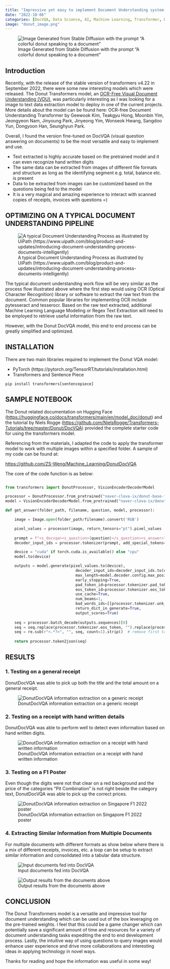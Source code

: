 ```yaml
---
title: "Impressive yet easy to implement Document Understanding system with OCR-free Donut Transformers Model in Python"
date: "2022-10-06"
categories: [DocVQA, Data Science, AI, Machine Learning, Transformer, Document Understanding]
image: "donut_image.png"
---
```


![Image Generated from Stable Diffusion with the prompt “A colorful donut speaking to a document”](donut_image.png)

## Introduction

Recently, with the release of the stable version of transformers v4.22 in September 2022, there were some new interesting models which were released. The Donut Transformers model, an [OCR-Free Visual Document Understanding (VDU)](https://arxiv.org/abs/2111.15664), was particularly interesting as I was looking for a image to text data extraction model to deploy in one of the current projects. More details about the model can be found here: OCR-free Document Understanding Transformer by Geewook Kim, Teakgyu Hong, Moonbin Yim, Jeongyeon Nam, Jinyoung Park, Jinyeong Yim, Wonseok Hwang, Sangdoo Yun, Dongyoon Han, Seunghyun Park.

Overall, I found the version fine-tuned on DocVQA (visual question answering on documents) to be the most versatile and easy to implement and use.

* Text extracted is highly accurate based on the pretrained model and it can even recognize hand written digits
* The same data can be extracted from images of different file formats and structure as long as the identifying segment e.g. total, balance etc. is present
* Data to be extracted from images can be customized based on the questions being fed to the model
* It is a very magical and amazing experience to interact with scanned copies of receipts, invoices with questions =)

## OPTIMIZING ON A TYPICAL DOCUMENT UNDERSTANDING PIPELINE

![A typical Document Understanding Process as illustrated by UiPath (https://www.uipath.com/blog/product-and-updates/introducing-document-understanding-process-documents-intelligently)](doc_understanding_process.png)

The typical document understanding work flow will be very similar as the process flow illustrated above where the first step would using OCR (Optical Character Recognition) library or software to extract the raw text from the document. Common popular libraries for implementing OCR include pytesseract and tesserocr. Based on the raw text extracted, additional Machine Learning Language Modeling or Regex Text Extraction will need to be employed to retrieve useful information from the raw text.

However, with the Donut DocVQA model, this end to end process can be greatly simplified and optimized.

## INSTALLATION

There are two main libraries required to implement the Donut VQA model:

* PyTorch (https://pytorch.org/TensorRT/tutorials/installation.html)
* Transformers and Sentence Piece

`pip install transformers[sentencepiece]`

## SAMPLE NOTEBOOK

The Donut related documentation on Hugging Face (<https://huggingface.co/docs/transformers/main/en/model_doc/donut>) and the tutorial by Niels Rogge (<https://github.com/NielsRogge/Transformers-Tutorials/tree/master/Donut/DocVQA>) provided the complete starter code for using the transformers model.

Referencing from the materials, I adapted the code to apply the transformer model to work with multiple images within a specified folder. A sample of my code can be found at:

<https://github.com/ZS-Weng/Machine_Learning/DonutDocVQA>

The core of the code function is as below:

```python

from transformers import DonutProcessor, VisionEncoderDecoderModel

processor = DonutProcessor.from_pretrained("naver-clova-ix/donut-base-finetuned-docvqa")
model = VisionEncoderDecoderModel.from_pretrained("naver-clova-ix/donut-base-finetuned-docvqa")

def get_answer(folder_path, filename, question, model, processor):

    image = Image.open(folder_path/filename).convert('RGB')

    pixel_values = processor(image, return_tensors="pt").pixel_values
    
    prompt = f"<s_docvqa><s_question>{question}</s_question><s_answer>"
    decoder_input_ids = processor.tokenizer(prompt, add_special_tokens=False, return_tensors="pt")["input_ids"]

    device = "cuda" if torch.cuda.is_available() else "cpu"
    model.to(device)

    outputs = model.generate(pixel_values.to(device),
                               decoder_input_ids=decoder_input_ids.to(device),
                               max_length=model.decoder.config.max_position_embeddings,
                               early_stopping=True,
                               pad_token_id=processor.tokenizer.pad_token_id,
                               eos_token_id=processor.tokenizer.eos_token_id,
                               use_cache=True,
                               num_beams=1,
                               bad_words_ids=[[processor.tokenizer.unk_token_id]],
                               return_dict_in_generate=True,
                               output_scores=True)
    
    seq = processor.batch_decode(outputs.sequences)[0]
    seq = seq.replace(processor.tokenizer.eos_token, "").replace(processor.tokenizer.pad_token, "")
    seq = re.sub(r"<.*?>", "", seq, count=1).strip()  # remove first task start token
    
    return processor.token2json(seq)
```

## RESULTS

### 1. Testing on a general receipt

DonutDocVQA was able to pick up both the title and the total amount on a general receipt.

![DonutDocVQA information extraction on a generic receipt](generic_receipt.png)

### 2. Testing on a receipt with hand written details

DonutDocVQA was able to perform well to detect even information based on hand written digits.

![DonutDocVQA information extraction on a receipt with hand written information](handwritten_receipt.png)

### 3. Testing on a F1 Poster

Even though the digits were not that clear on a red background and the price of the categories “Pit Combination” is not right beside the category text, DonutDocVQA was able to pick up the correct prices.

![DonutDocVQA information extraction on Singapore F1 2022 poster](f1_poster.png)

### 4. Extracting Similar Information from Multiple Documents

For multiple documents with different formats as show below where there is a mix of different receipts, invoices, etc. a loop can be setup to extract similar information and consolidated into a tabular data structure.

![Input documents fed into DocVQA](multiple_receipts.png)

![Output results from the documents above](results.png)

## CONCLUSION

The Donut Transformers model is a versatile and impressive tool for document understanding which can be used out of the box leveraging on the pre-trained weights. I feel that this could be a game changer which can potentially save a significant amount of time and resources for a variety of document understanding tasks expediting the end to end development process. Lastly, the intuitive way of using questions to query images would enhance user experience and drive more collaborations and interesting ideas in applying technology in novel ways.

Thanks for reading and hope the information was useful in some way!